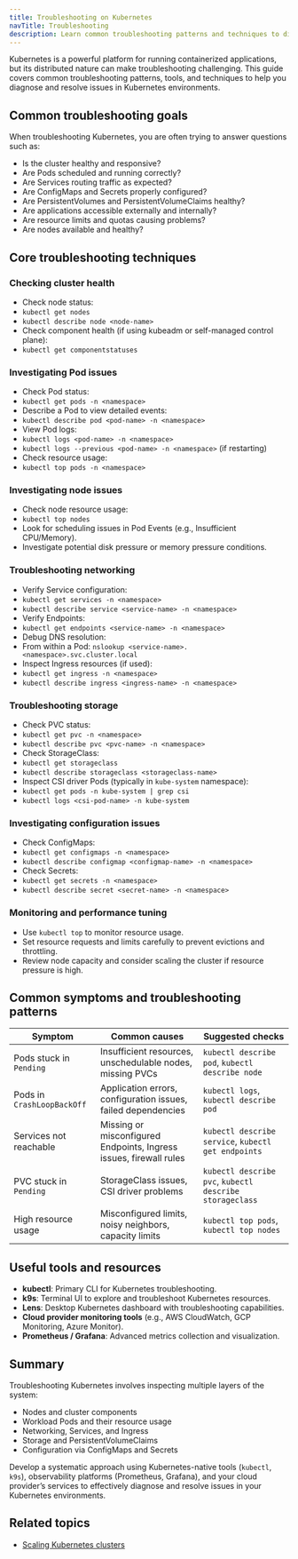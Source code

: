 ```yaml
---
title: Troubleshooting on Kubernetes
navTitle: Troubleshooting
description: Learn common troubleshooting patterns and techniques to diagnose and resolve issues in Kubernetes environments.
---
```


Kubernetes is a powerful platform for running containerized applications, but its distributed nature can make troubleshooting challenging. This guide covers common troubleshooting patterns, tools, and techniques to help you diagnose and resolve issues in Kubernetes environments.

## Common troubleshooting goals

When troubleshooting Kubernetes, you are often trying to answer questions such as:

- Is the cluster healthy and responsive?
- Are Pods scheduled and running correctly?
- Are Services routing traffic as expected?
- Are ConfigMaps and Secrets properly configured?
- Are PersistentVolumes and PersistentVolumeClaims healthy?
- Are applications accessible externally and internally?
- Are resource limits and quotas causing problems?
- Are nodes available and healthy?

## Core troubleshooting techniques

### Checking cluster health

- Check node status:
- `kubectl get nodes`
- `kubectl describe node <node-name>`
- Check component health (if using kubeadm or self-managed control plane):
- `kubectl get componentstatuses`

### Investigating Pod issues

- Check Pod status:
- `kubectl get pods -n <namespace>`
- Describe a Pod to view detailed events:
- `kubectl describe pod <pod-name> -n <namespace>`
- View Pod logs:
- `kubectl logs <pod-name> -n <namespace>`
- `kubectl logs --previous <pod-name> -n <namespace>` (if restarting)
- Check resource usage:
- `kubectl top pods -n <namespace>`

### Investigating node issues

- Check node resource usage:
- `kubectl top nodes`
- Look for scheduling issues in Pod Events (e.g., Insufficient CPU/Memory).
- Investigate potential disk pressure or memory pressure conditions.

### Troubleshooting networking

- Verify Service configuration:
- `kubectl get services -n <namespace>`
- `kubectl describe service <service-name> -n <namespace>`
- Verify Endpoints:
- `kubectl get endpoints <service-name> -n <namespace>`
- Debug DNS resolution:
- From within a Pod: `nslookup <service-name>.<namespace>.svc.cluster.local`
- Inspect Ingress resources (if used):
- `kubectl get ingress -n <namespace>`
- `kubectl describe ingress <ingress-name> -n <namespace>`

### Troubleshooting storage

- Check PVC status:
- `kubectl get pvc -n <namespace>`
- `kubectl describe pvc <pvc-name> -n <namespace>`
- Check StorageClass:
- `kubectl get storageclass`
- `kubectl describe storageclass <storageclass-name>`
- Inspect CSI driver Pods (typically in `kube-system` namespace):
- `kubectl get pods -n kube-system | grep csi`
- `kubectl logs <csi-pod-name> -n kube-system`

### Investigating configuration issues

- Check ConfigMaps:
- `kubectl get configmaps -n <namespace>`
- `kubectl describe configmap <configmap-name> -n <namespace>`
- Check Secrets:
- `kubectl get secrets -n <namespace>`
- `kubectl describe secret <secret-name> -n <namespace>`

### Monitoring and performance tuning

- Use `kubectl top` to monitor resource usage.
- Set resource requests and limits carefully to prevent evictions and throttling.
- Review node capacity and consider scaling the cluster if resource pressure is high.

## Common symptoms and troubleshooting patterns

| Symptom | Common causes | Suggested checks |
|---------|---------------|------------------|
| Pods stuck in `Pending` | Insufficient resources, unschedulable nodes, missing PVCs | `kubectl describe pod`, `kubectl describe node` |
| Pods in `CrashLoopBackOff` | Application errors, configuration issues, failed dependencies | `kubectl logs`, `kubectl describe pod` |
| Services not reachable | Missing or misconfigured Endpoints, Ingress issues, firewall rules | `kubectl describe service`, `kubectl get endpoints` |
| PVC stuck in `Pending` | StorageClass issues, CSI driver problems | `kubectl describe pvc`, `kubectl describe storageclass` |
| High resource usage | Misconfigured limits, noisy neighbors, capacity limits | `kubectl top pods`, `kubectl top nodes` |

## Useful tools and resources

- **kubectl**: Primary CLI for Kubernetes troubleshooting.
- **k9s**: Terminal UI to explore and troubleshoot Kubernetes resources.
- **Lens**: Desktop Kubernetes dashboard with troubleshooting capabilities.
- **Cloud provider monitoring tools** (e.g., AWS CloudWatch, GCP Monitoring, Azure Monitor).
- **Prometheus / Grafana**: Advanced metrics collection and visualization.

## Summary

Troubleshooting Kubernetes involves inspecting multiple layers of the system:

- Nodes and cluster components
- Workload Pods and their resource usage
- Networking, Services, and Ingress
- Storage and PersistentVolumeClaims
- Configuration via ConfigMaps and Secrets

Develop a systematic approach using Kubernetes-native tools (`kubectl`, `k9s`), observability platforms (Prometheus, Grafana), and your cloud provider’s services to effectively diagnose and resolve issues in your Kubernetes environments.

## Related topics

- [Scaling Kubernetes clusters](/portal/learn/how-to/scale-kubernetes-clusters)
